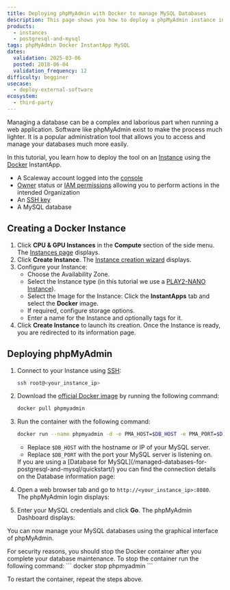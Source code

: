 ```yaml
---
title: Deploying phpMyAdmin with Docker to manage MySQL Databases
description: This page shows you how to deploy a phpMyAdmin instance in a few steps using the Docker InstantApp.
products:
  - instances
  - postgresql-and-mysql
tags: phpMyAdmin Docker InstantApp MySQL
dates:
  validation: 2025-03-06
  posted: 2018-06-04
  validation_frequency: 12
difficulty: begginer
usecase:
  - deploy-external-software
ecosystem:
  - third-party
---
```




Managing a database can be a complex and laborious part when running a web application.
Software like phpMyAdmin exist to make the process much lighter. It is a popular administration tool that allows you to access and manage your databases much more easily.

In this tutorial, you learn how to deploy the tool on an [Instance](https://www.scaleway.com/en/virtual-instances/) using the [Docker](https://www.docker.com/) InstantApp.

<Requirements />

- A Scaleway account logged into the [console](https://console.scaleway.com)
- [Owner](/iam/concepts/#owner) status or [IAM permissions](/iam/concepts/#permission) allowing you to perform actions in the intended Organization
- An [SSH key](/organizations-and-projects/how-to/create-ssh-key/)
- A MySQL database

## Creating a Docker Instance

1. Click **CPU & GPU Instances** in the **Compute** section of the side menu. The [Instances page](https://console.scaleway.com/instance/servers) displays.
2. Click **Create Instance**. The [Instance creation wizard](https://console.scaleway.com/instance/servers/create) displays.
3. Configure your Instance:
    * Choose the Availability Zone.
    * Select the Instance type (in this tutorial we use a [PLAY2-NANO Instance](https://console.scaleway.com/instance/servers/create?imageKey=c1b530d8-0ca0-45c4-80db-ba06608287b2&offerName=PLAY2-NANO&zone=fr-par-2)).
    * Select the Image for the Instance: Click the **InstantApps** tab and select the **Docker** image.
    * If required, configure storage options.
    * Enter a name for the Instance and optionally tags for it.
4. Click **Create Instance** to launch its creation. Once the Instance is ready, you are redirected to its information page.

## Deploying phpMyAdmin

1. Connect to your Instance using [SSH](/instances/how-to/connect-to-instance/):
    ```bash
    ssh root@<your_instance_ip>
    ```
2. Download the [official Docker image](https://hub.docker.com/_/phpmyadmin) by running the following command:
    ```bash
    docker pull phpmyadmin
    ```
3. Run the container with the following command:
    ```bash
    docker run --name phpmyadmin -d -e PMA_HOST=$DB_HOST -e PMA_PORT=$DB_PORT -p 8080:80 phpmyadmin
    ```

    * Replace `$DB_HOST` with the hostname or IP of your MySQL server.
    * Replace `$DB_PORT` with the port your MySQL server is listening on.

    <Message type="tip">
      If you are using a [Database for MySQL](/managed-databases-for-postgresql-and-mysql/quickstart/) you can find the connection details on the Database information page:

      <Lightbox image={image} alt="" />
    </Message>
4. Open a web browser tab and go to `http://<your_instance_ip>:8080`. The phpMyAdmin login displays:
    <Lightbox image={image2} alt="" />
5. Enter your MySQL credentials and click **Go**. The phpMyAdmin Dashboard displays:
    <Lightbox image={image3} alt="" />

You can now manage your MySQL databases using the graphical interface of phpMyAdmin.

<Message type="note">
  For security reasons, you should stop the Docker container after you complete your database maintenance.
  To stop the container run the following command:
  ```
  docker stop phpmyadmin
  ```

  To restart the container, repeat the steps above.
</Message>